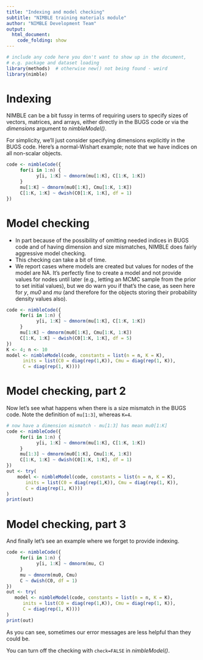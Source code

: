 ```yaml
---
title: "Indexing and model checking"
subtitle: "NIMBLE training materials module"
author: "NIMBLE Development Team"
output:
  html_document:
    code_folding: show
---
```



```r
# include any code here you don't want to show up in the document,
# e.g. package and dataset loading
library(methods)  # otherwise new() not being found - weird
library(nimble)
```

# Indexing

NIMBLE can be a bit fussy in terms of requiring users to specify sizes of vectors, matrices, and arrays, either directly in the BUGS code or via the *dimensions* argument to *nimbleModel()*. 

For simplicity, we'll just consider specifying dimensions explicitly in the BUGS code. Here's a normal-Wishart example; note that we have indices on all non-scalar objects. 

```r
code <- nimbleCode({
     for(i in 1:n) {
           y[i, 1:K] ~ dmnorm(mu[1:K], C[1:K, 1:K])
     }
     mu[1:K] ~ dmnorm(mu0[1:K], Cmu[1:K, 1:K])
     C[1:K, 1:K] ~ dwish(C0[1:K, 1:K], df = 1)
})
```

# Model checking

  - In part because of the possibility of omitting needed indices in BUGS code and of having dimension and size mismatches, NIMBLE does fairly aggressive model checking. 
  - This checking can take a bit of time.
  - We report cases where models are created but values for nodes of the model are NA. It's perfectly fine to create a model and not provide values for nodes until later (e.g., letting an MCMC sample from the prior to set initial values), but we do warn you if that's the case, as seen here for *y*, *mu0* and *mu* (and therefore for the objects storing their probability density values also).

```r
code <- nimbleCode({
     for(i in 1:n) {
           y[i, 1:K] ~ dmnorm(mu[1:K], C[1:K, 1:K])
     }
     mu[1:K] ~ dmnorm(mu0[1:K], Cmu[1:K, 1:K])
     C[1:K, 1:K] ~ dwish(C0[1:K, 1:K], df = 5)
})
K <- 4; n <- 10
model <- nimbleModel(code, constants = list(n = n, K = K),
      inits = list(C0 = diag(rep(1,K)), Cmu = diag(rep(1, K)),
      C = diag(rep(1, K))))
```

# Model checking, part 2

Now let's see what happens when there is a size mismatch in the BUGS code. Note the definition of ```mu[1:3]```, whereas ```K=4```. 

```r
# now have a dimension mismatch - mu[1:3] has mean mu0[1:K]
code <- nimbleCode({
     for(i in 1:n) {
           y[i, 1:K] ~ dmnorm(mu[1:K], C[1:K, 1:K])
     }
     mu[1:3] ~ dmnorm(mu0[1:K], Cmu[1:K, 1:K])
     C[1:K, 1:K] ~ dwish(C0[1:K, 1:K], df = 1)
})
out <- try(
    model <- nimbleModel(code, constants = list(n = n, K = K),
       inits = list(C0 = diag(rep(1,K)), Cmu = diag(rep(1, K)),
       C = diag(rep(1, K))))
)
print(out)
```

# Model checking, part 3

And finally let's see an example where we forget to provide indexing.

```r
code <- nimbleCode({
     for(i in 1:n) {
           y[i, 1:K] ~ dmnorm(mu, C)
     }
     mu ~ dmnorm(mu0, Cmu)
     C ~ dwish(C0, df = 1)
})
out <- try(
   model <- nimbleModel(code, constants = list(n = n, K = K),
      inits = list(C0 = diag(rep(1,K)), Cmu = diag(rep(1, K)),
      C = diag(rep(1, K))))
)
print(out)
```

As you can see, sometimes our error messages are less helpful than they could be.

You can turn off the checking with ```check=FALSE``` in *nimbleModel()*.
